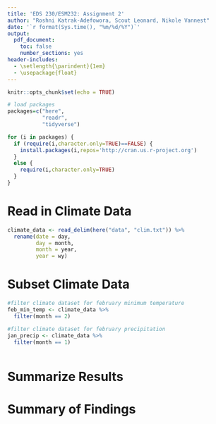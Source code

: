 ```yaml
---
title: 'EDS 230/ESM232: Assignment 2'
author: "Roshni Katrak-Adefowora, Scout Leonard, Nikole Vannest"
date: '`r format(Sys.time(), "%m/%d/%Y")`'
output: 
  pdf_document:
    toc: false
    number_sections: yes
header-includes:
  - \setlength{\parindent}{1em}
  - \usepackage{float}
---
```


```r
knitr::opts_chunk$set(echo = TRUE)

# load packages
packages=c("here",
           "readr",
           "tidyverse")

for (i in packages) {
  if (require(i,character.only=TRUE)==FALSE) {
    install.packages(i,repos='http://cran.us.r-project.org')
  }
  else {
    require(i,character.only=TRUE)
  }
}
```
 
# Read in Climate Data

```r
climate_data <- read_delim(here("data", "clim.txt")) %>% 
  rename(date = day,
         day = month,
         month = year,
         year = wy)
```

# Subset Climate Data

```r
#filter climate dataset for february minimum temperature
feb_min_temp <- climate_data %>% 
  filter(month == 2)

#filter climate dataset for february precipitation 
jan_precip <- climate_data %>% 
  filter(month == 1)
  
```

# Summarize Results

# Summary of Findings 

